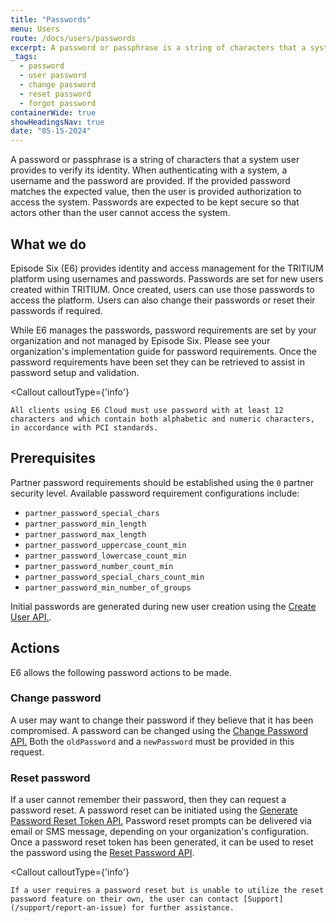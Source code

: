```yaml
---
title: "Passwords"
menu: Users
route: /docs/users/passwords
excerpt: A password or passphrase is a string of characters that a system user provides to verify its identity.
_tags:
  - password
  - user password
  - change password
  - reset password
  - forgot password
containerWide: true
showHeadingsNav: true
date: "05-15-2024"
---
```


A password or passphrase is a string of characters that a system user provides to verify its identity. When authenticating with a system, a username and the password are provided. If the provided password matches the expected value, then the user is provided authorization to access the system. Passwords are expected to be kept secure so that actors other than the user cannot access the system.

## What we do

Episode Six (E6) provides identity and access management for the TRITIUM platform using usernames and passwords. Passwords are set for new users created within TRITIUM. Once created, users can use those passwords to access the platform. Users can also change their passwords or reset their passwords if required.

While E6 manages the passwords, password requirements are set by your organization and not managed by Episode Six. Please see your organization's implementation guide for password requirements. Once the password requirements have been set they can be retrieved to assist in password setup and validation.

<Callout
   calloutType={'info'}
>
    All clients using E6 Cloud must use password with at least 12 characters and which contain both alphabetic and numeric characters, in accordance with PCI standards. 
</Callout>

## Prerequisites

Partner password requirements should be established using the `0` partner security level. Available password requirement configurations include:
* `partner_password_special_chars`
* `partner_password_min_length`
* `partner_password_max_length`
* `partner_password_uppercase_count_min`
* `partner_password_lowercase_count_min`
* `partner_password_number_count_min`
* `partner_password_special_chars_count_min`
* `partner_password_min_number_of_groups`

Initial passwords are generated during new user creation using the [Create User API.](/tech-specs/users/users/api#operation/net.e6tech.h3.middletier.api.v1.partner.partner.UserAPI_create_POST).

## Actions

E6 allows the following password actions to be made.

### Change password

A user may want to change their password if they believe that it has been compromised. A password can be changed using the [Change Password API.](/tech-specs/users/passwords/api#operation/net.e6tech.h3.middletier.api.v1.partner.partner.UserAPI_changePassword_POST) Both the `oldPassword` and a `newPassword` must be provided in this request.

### Reset password

If a user cannot remember their password, then they can request a password reset. A password reset can be initiated using the [Generate Password Reset Token API.](/tech-specs/users/passwords/api#operation/net.e6tech.h3.middletier.api.v1.partner.PartnerAuthAPI_forgotPassword_POST) Password reset prompts can be delivered via email or SMS message, depending on your organization's configuration. Once a password reset token has been generated, it can be used to reset the password using the [Reset Password API](/tech-specs/users/passwords/api#operation/net.e6tech.h3.middletier.api.v1.partner.PartnerAuthAPI_resetPassword_POST).

<Callout
   calloutType={'info'}
>
    If a user requires a password reset but is unable to utilize the reset password feature on their own, the user can contact [Support](/support/report-an-issue) for further assistance. 
</Callout>